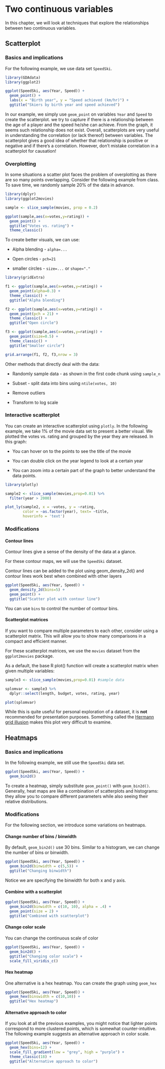 # Two continuous variables

In this chapter, we will look at techniques that explore the relationships between two continuous variables.

## Scatterplot

### Basics and implications

For the following example, we use data set `SpeedSki`. 

```r
library(GDAdata)
library(ggplot2)

ggplot(SpeedSki, aes(Year, Speed)) + 
  geom_point() +
  labs(x = "Birth year", y = "Speed achieved (km/hr)") +
  ggtitle("Skiers by birth year and speed achieved")
```

In our example, we simply use `geom_point` on variables `Year` and `Speed` to create the scatterplot. we try to capture if there is a relationship between the age of a player and the speed he/she can achieve. From the graph, it seems such relationship does not exist. Overall, scatterplots are very useful in understanding the correlation (or lack thereof) between variables. The scatterplot gives a good idea of whether that relationship is positive or negative and if there’s a correlation. However, don’t mistake correlation in a scatterplot for causation!

### Overplotting

In some situations a scatter plot faces the problem of overplotting as there are so many points overlapping. Consider the following example from class. To save time, we randomly sample 20% of the data in advance.

```r
library(dplyr)
library(ggplot2movies)

sample <- slice_sample(movies, prop = 0.2)

ggplot(sample,aes(x=votes,y=rating)) +
  geom_point() +
  ggtitle("Votes vs. rating") +
  theme_classic()
```

To create better visuals, we can use:

* Alpha blending - `alpha=...`

* Open circles - `pch=21`

* smaller circles - `size=...` or `shape="."`

```r
library(gridExtra)

f1 <- ggplot(sample,aes(x=votes,y=rating)) +
  geom_point(alpha=0.3) +
  theme_classic() +
  ggtitle("Alpha blending")

f2 <- ggplot(sample,aes(x=votes,y=rating)) +
  geom_point(pch = 21) +
  theme_classic() +
  ggtitle("Open circle")

f3 <- ggplot(sample,aes(x=votes,y=rating)) +
  geom_point(size=0.5) +
  theme_classic() +
  ggtitle("Smaller circle")

grid.arrange(f1, f2, f3,nrow = 3)
```

Other methods that directly deal with the data:

* Randomly sample data - as shown in the first code chunk using `sample_n`

* Subset - split data into bins using `ntile(votes, 10)`

* Remove outliers 

* Transform to log scale

### Interactive scatterplot

You can create an interactive scatterplot using `plotly`. In the following example, we take 1% of the movie data set to present a better visual. We plotted the votes vs. rating and grouped by the year they are released. In this graph:

* You can hover on to the points to see the title of the movie

* You can double click on the year legend to look at a certain year

* You can zoom into a certain part of the graph to better understand the data points.

```r
library(plotly)

sample2 <- slice_sample(movies,prop=0.01) %>%
  filter(year > 2000)

plot_ly(sample2, x = ~votes, y = ~rating,
        color = ~as.factor(year), text= ~title,
        hoverinfo = 'text') 

```

### Modifications

#### Contour lines

Contour lines give a sense of the density of the data at a glance.

For these contour maps, we will use the `SpeedSki` dataset.

Contour lines can be added to the plot using geom_density_2d() and contour lines work best when combined with other layers

```r
ggplot(SpeedSki, aes(Year, Speed)) + 
  geom_density_2d(bins=5) +
  geom_point() +
  ggtitle("Scatter plot with contour line")
```

You can use `bins` to control the number of contour bins.

#### Scatterplot matrices

If you want to compare multiple parameters to each other, consider using a scatterplot matrix. This will allow you to show many comparisons in a compact and efficient manner.

For these scatterplot matrices, we use the `movies` dataset from the `ggplot2movies` package.

As a default, the base R plot() function will create a scatterplot matrix when given multiple variables:

```r
sample3 <- slice_sample(movies,prop=0.01) #sample data

splomvar <- sample3 %>% 
  dplyr::select(length, budget, votes, rating, year)

plot(splomvar)
```

While this is quite useful for personal exploration of a dataset, it is **not** recommended for presentation purposes. Something called the [Hermann grid illusion](https://en.wikipedia.org/wiki/Grid_illusion){target="_blank"} makes this plot very difficult to examine.


## Heatmaps

### Basics and implications 

In the following example, we still use the `SpeedSki` data set.

```r
ggplot(SpeedSki, aes(Year, Speed)) + 
  geom_bin2d() 
```

To create a heatmap, simply substitute `geom_point()` with `geom_bin2d()`. Generally, heat maps are like a combination of scatterplots and histograms: they allow you to compare different parameters while also seeing their relative distributions.

### Modifications

For the following section, we introduce some variations on heatmaps.

#### Change number of bins / binwidth

By default, `geom_bin2d()` use 30 bins. Similar to a histogram, we can change the number of bins or binwidth.

```r
ggplot(SpeedSki, aes(Year, Speed)) + 
  geom_bin2d(binwidth = c(5,5)) +
  ggtitle("Changing binwidth")
```

Notice we are specifying the binwidth for both x and y axis.

#### Combine with a scatterplot

```r
ggplot(SpeedSki, aes(Year, Speed)) +
  geom_bin2d(binwidth = c(10, 10), alpha = .4) + 
  geom_point(size = 2) +
  ggtitle("Combined with scatterplot")
```

#### Change color scale

You can change the continuous scale of color 

```r
ggplot(SpeedSki, aes(Year, Speed)) + 
  geom_bin2d() +
  ggtitle("Changing color scale") + 
  scale_fill_viridis_c()
```

#### Hex heatmap

One alternative is a hex heatmap. You can create the graph using `geom_hex`

```r
ggplot(SpeedSki, aes(Year, Speed)) + 
  geom_hex(binswidth = c(10,10)) +
  ggtitle("Hex heatmap")
```

#### Alternative approach to color

If you look at all the previous examples, you might notice that lighter points correspond to more clustered points, which is somewhat counter-intuitive. The following example suggests an alternative approach in color scale.

```r
ggplot(SpeedSki, aes(Year, Speed)) + 
  geom_hex(bins=12) +
  scale_fill_gradient(low = "grey", high = "purple") +  
  theme_classic(18) +
  ggtitle("Alternative approach to color")
```
